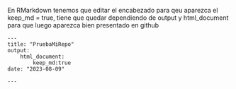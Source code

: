 En RMarkdown tenemos que editar el encabezado para qeu aparezca el keep_md = true, tiene que quedar dependiendo de output y html_document para que luego aparezca bien presentado en github

```
---
title: "PruebaMiRepo"
output:
    html_document:
        keep_md:true
date: "2023-08-09"

---

```
